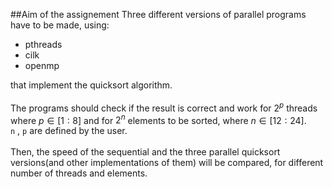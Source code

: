 ##Aim of the assignement
Three different versions of parallel programs have to be made, using:

  +   pthreads
  +   cilk
  +   openmp
  
that implement the quicksort algorithm.  
<br>
The programs should check if the result is correct and work for $2^{p}$ threads where $p \in [1:8]$ and for $2^{n}$ elements to be sorted, where $n \in [12:24]$.  
`n` , `p` are defined by the user.  
<br>
Then, the speed of the sequential and the three parallel quicksort versions(and other implementations of them) will be compared, for different number of threads and elements.